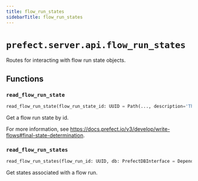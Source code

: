 ```yaml
---
title: flow_run_states
sidebarTitle: flow_run_states
---
```


# `prefect.server.api.flow_run_states`



Routes for interacting with flow run state objects.


## Functions

### `read_flow_run_state` <sup><a href="https://github.com/prefecthq/prefect/blob/main/src/prefect/server/api/flow_run_states.py#L21" target="_blank"><Icon icon="github" style="width: 14px; height: 14px;" /></a></sup>

```python
read_flow_run_state(flow_run_state_id: UUID = Path(..., description='The flow run state id', alias='id'), db: PrefectDBInterface = Depends(provide_database_interface)) -> schemas.states.State
```


Get a flow run state by id.

For more information, see https://docs.prefect.io/v3/develop/write-flows#final-state-determination.


### `read_flow_run_states` <sup><a href="https://github.com/prefecthq/prefect/blob/main/src/prefect/server/api/flow_run_states.py#L44" target="_blank"><Icon icon="github" style="width: 14px; height: 14px;" /></a></sup>

```python
read_flow_run_states(flow_run_id: UUID, db: PrefectDBInterface = Depends(provide_database_interface)) -> List[schemas.states.State]
```


Get states associated with a flow run.


